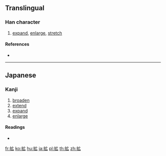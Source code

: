 ==Translingual==
{{Han simplified forms|擴|拡|扩}}

===Han character===
{{Han char|rn=64|rad=手|as=05|sn=8|four=|canj=QII|ids=⿰扌広}}

# [[expand]], [[enlarge]], [[stretch]]

====References====
* {{Han ref|kx=0427.161|dkj=11985|dj=0776.120|hdz=31857.021|uh=62E1|ud=25313}}

----

==Japanese==

===Kanji===
{{ja-kanji|grade=6|rs=手05|style=s|kyu=擴}}

# [[broaden]]
# [[extend]]
# [[expand]]
# [[enlarge]]

====Readings====
* {{ja-readings|goon=[[かく]] (kaku)|kanon=[[かく]] (kaku)|kun=[[ひろがる]] (hirogaru), [[ひろげる]] (hirogeru), [[ひろめる]] (hiromeru)}}

[[fr:拡]]
[[ko:拡]]
[[hu:拡]]
[[ja:拡]]
[[pl:拡]]
[[th:拡]]
[[zh:拡]]